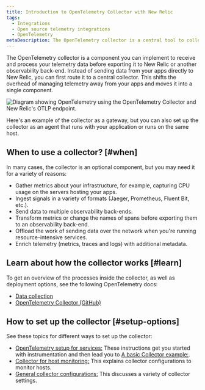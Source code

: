 ```yaml
---
title: Introduction to OpenTelemetry Collector with New Relic
tags:
  - Integrations
  - Open source telemetry integrations
  - OpenTelemetry
metaDescription: The OpenTelemetry collector is a central tool to collect, process, and export your telemetry to New Relic and beyond.
---
```



The OpenTelemetry collector is a component you can implement to receive and process your telemetry data before exporting it to New Relic or another observability back-end. Instead of sending data from your apps directly to New Relic, you can first route it to a central collector. This shifts the overhead of managing telemetry away from your apps and moves it into a single component.

<img
  title="Diagram of OTLP with collector"
  alt="Diagram showing OpenTelemetry using the OpenTelemetry Collector and New Relic's OTLP endpoint."
  src={nativeOtlpWithCollector}
/>

<figcaption>
  Here's an example of the collector as a gateway, but you can also set up the collector as an agent that runs with your application or runs on the same host.
</figcaption>

## When to use a collector? [#when]

In many cases, the collector is an optional component, but you may need it for a variety of reasons:

* Gather metrics about your infrastructure, for example, capturing CPU usage on the servers hosting your apps.
* Ingest signals in a variety of formats (Jaeger, Prometheus, Fluent Bit, etc.).
* Send data to multiple observability back-ends.
* Transform metrics or change the names of spans before exporting them to an observability back-end.
* Offload the work of sending data over the network when you're running resource-intensive services.
* Enrich telemetry (metrics, traces and logs) with additional metadata.

## Learn about how the collector works [#learn]

To get an overview of the processes inside the collector, as well as deployment options, see the following OpenTelemetry docs:

* [Data collection](https://opentelemetry.io/docs/concepts/data-collection/)
* [OpenTelemetry Collector (GitHub)](https://github.com/open-telemetry/opentelemetry-collector/blob/main/README.md)

## How to set up the collector [#setup-options]

See these topics for different ways to set up the collector:

* [OpenTelemetry setup for services:](/docs/more-integrations/open-source-telemetry-integrations/opentelemetry/opentelemetry-setup#collector-export) These instructions get you started with instrumentation and then lead you to [A basic Collector example:](/docs/more-integrations/open-source-telemetry-integrations/opentelemetry/collector/opentelemetry-collector-basic).
* [Collector for host monitoring:](/docs/more-integrations/open-source-telemetry-integrations/opentelemetry/collector/opentelemetry-collector-infra-hosts) This explains collector configurations to monitor hosts.
* [General collector configurations:](/docs/more-integrations/open-source-telemetry-integrations/opentelemetry/collector/opentelemetry-collector-configs) This discusses a variety of collector settings.
